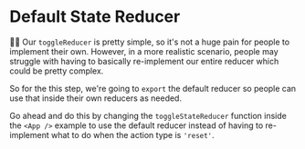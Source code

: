 # Default State Reducer

<EpicVideo url="https://www.epicreact.dev/workshops/advanced-react-patterns/default-state-reducer" />

👨‍💼 Our `toggleReducer` is pretty simple, so it's not a huge pain for people to
implement their own. However, in a more realistic scenario, people may struggle
with having to basically re-implement our entire reducer which could be pretty
complex.

So for the this step, we're going to `export` the default reducer so people can
use that inside their own reducers as needed.

Go ahead and do this by changing the `toggleStateReducer` function inside the
`<App />` example to use the default reducer instead of having to re-implement
what to do when the action type is `'reset'`.
